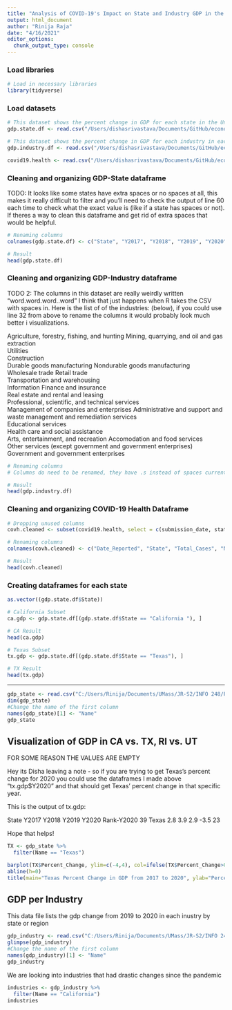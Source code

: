 ```yaml
---
title: "Analysis of COVID-19's Impact on State and Industry GDP in the U.S."
output: html_document
author: "Rinija Raja"
date: "4/16/2021"
editor_options: 
  chunk_output_type: console
---
```


### Load libraries 
```r
# Load in necessary libraries
library(tidyverse) 
```

### Load datasets  
```r
# This dataset shows the percent change in GDP for each state in the United States from 2017 to 2020.
gdp.state.df <- read.csv("/Users/dishasrivastava/Documents/GitHub/economic-impact-of-covid19/Datasets/GDP-State.csv")

# This dataset shows the percent change in GDP for each industry in each state in the United States from 2019 to 2020.
gdp.industry.df <- read.csv("/Users/dishasrivastava/Documents/GitHub/economic-impact-of-covid19/Datasets/GDP-Industry.csv")

covid19.health <- read.csv("/Users/dishasrivastava/Documents/GitHub/economic-impact-of-covid19/Datasets/United_States_COVID-19_Cases_and_Deaths_by_State_over_Time.csv")
```

### Cleaning and organizing GDP-State dataframe 
TODO: It looks like some states have extra spaces or no spaces at all, this makes it really difficult to filter and you'll need to check the output of line 60 each time to check what the exact value is (like if a state has spaces or not). If theres a way to clean this dataframe and get rid of extra spaces that would be helpful. 

```r
# Renaming columns 
colnames(gdp.state.df) <- c("State", "Y2017", "Y2018", "Y2019", "Y2020", "Rank-Y2020")

# Result 
head(gdp.state.df)
```

### Cleaning and organizing GDP-Industry dataframe 
TODO 2: The columns in this dataset are really weirdly written "word.word.word..word" I think that just happens when R takes the CSV with spaces in. Here is the list of of the industries: (below), if you could use line 32 from above to rename the columns it would probably look much better i visualizations. 

Agriculture, forestry, fishing, and hunting	
Mining, quarrying, and oil and gas extraction	
Utilities	
Construction	
Durable goods manufacturing	
Nondurable goods manufacturing	
Wholesale trade	
Retail trade	
Transportation and warehousing	
Information	
Finance and insurance	
Real estate and rental and leasing	
Professional, scientific, and technical services	
Management of companies and enterprises	
Administrative and support and waste management and remediation services	
Educational services	
Health care and social assistance	
Arts, entertainment, and recreation	
Accomodation and food services	
Other services (except government and government enterprises)	
Government and government enterprises	

```r
# Renaming columns
# Columns do need to be renamed, they have .s instead of spaces currently 

# Result 
head(gdp.industry.df)
```

### Cleaning and organizing COVID-19 Health Dataframe 
```r
# Dropping unused columns 
covh.cleaned <- subset(covid19.health, select = c(submission_date, state, tot_cases, new_case, tot_death, new_death))

# Renaming columns 
colnames(covh.cleaned) <- c("Date_Reported", "State", "Total_Cases", "New_Cases", "Total_Death", "New_Death")

# Result 
head(covh.cleaned)
```

### Creating dataframes for each state 
```r
as.vector((gdp.state.df$State))

# California Subset 
ca.gdp <- gdp.state.df[(gdp.state.df$State == "California "), ]

# CA Result 
head(ca.gdp)

# Texas Subset 
tx.gdp <- gdp.state.df[(gdp.state.df$State == "Texas"), ]

# TX Result 
head(tx.gdp)
```


------- 

```r
gdp_state <- read.csv("C:/Users/Rinija/Documents/UMass/JR-S2/INFO 248/Project/Data/gdp_change.csv", check.names=FALSE)
dim(gdp_state)
#Change the name of the first column
names(gdp_state)[1] <- "Name"
gdp_state
```

## Visualization of GDP in CA vs. TX, RI vs. UT
##################### FOR SOME REASON THE VALUES ARE EMPTY ##########################

Hey its Disha leaving a note - so if you are trying to get Texas's percent change for 2020 you could use the dataframes I made above "tx.gdp$Y2020" and that should get Texas' percent change in that specific year. 

This is the output of tx.gdp:

   State Y2017 Y2018 Y2019 Y2020 Rank-Y2020
39 Texas   2.8   3.9   2.9  -3.5         23

Hope that helps! 

```r
TX <- gdp_state %>% 
  filter(Name == "Texas") 

barplot(TX$Percent_Change, ylim=c(-4,4), col=ifelse(TX$Percent_Change>0,"darkolivegreen3","brown1"))
abline(h=0)
title(main="Texas Percent Change in GDP from 2017 to 2020", ylab="Percent Change (%)", xlab("Year"))
```
## GDP per Industry
This data file lists the gdp change from 2019 to 2020 in each inustry by state or region
```r
gdp_industry <- read.csv("C:/Users/Rinija/Documents/UMass/JR-S2/INFO 248/Project/Data/gdp_industry.csv", check.names=FALSE)
glimpse(gdp_industry)
#Change the name of the first column
names(gdp_industry)[1] <- "Name"
gdp_industry
```
We are looking into industries that had drastic changes since the pandemic
```r
industries <- gdp_industry %>% 
  filter(Name == "California")
industries
```

